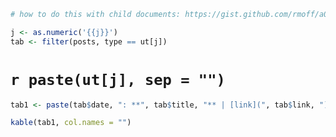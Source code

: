 ```r
# how to do this with child documents: https://gist.github.com/rmoff/a043676a2f084b81a434

j <- as.numeric('{{j}}')
tab <- filter(posts, type == ut[j])
```

# `r paste(ut[j], sep = "")` {-} 

```r
tab1 <- paste(tab$date, ": **", tab$title, "** | [link](", tab$link, ")", sep = "")

kable(tab1, col.names = "")
```

